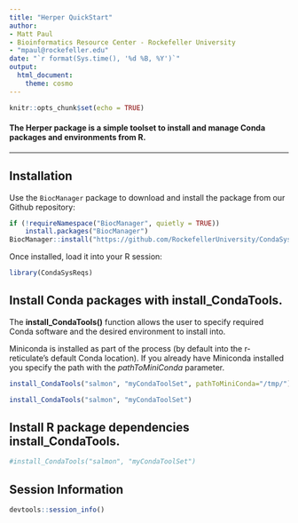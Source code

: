 ```yaml
---
title: "Herper QuickStart"
author: 
- Matt Paul
- Bioinformatics Resource Center - Rockefeller University
- "mpaul@rockefeller.edu"
date: "`r format(Sys.time(), '%d %B, %Y')`"
output: 
  html_document:
    theme: cosmo
---
```


```r
knitr::opts_chunk$set(echo = TRUE)
```

#### The Herper package is a simple toolset to install and manage Conda packages and environments from R.
 
 ______
 
 
## Installation

Use the `BiocManager` package to download and install the package from our Github repository:

```r
if (!requireNamespace("BiocManager", quietly = TRUE))
    install.packages("BiocManager")
BiocManager::install("https://github.com/RockefellerUniversity/CondaSysReqs")
```

Once installed, load it into your R session:

```r
library(CondaSysReqs)
```


## Install Conda packages with **install_CondaTools**. 

The **install_CondaTools()** function allows the user to specify required Conda software and the desired environment to install into.

Miniconda is installed as part of the process (by default into the r-reticulate's default Conda location). If you already have Miniconda installed you specify the path with the *pathToMiniConda* parameter.

```r
install_CondaTools("salmon", "myCondaToolSet", pathToMiniConda="/tmp/")
```
```r
install_CondaTools("salmon", "myCondaToolSet")
```


## Install R package dependencies **install_CondaTools**. 


```r
#install_CondaTools("salmon", "myCondaToolSet")
```


## Session Information

```r
devtools::session_info()
```

